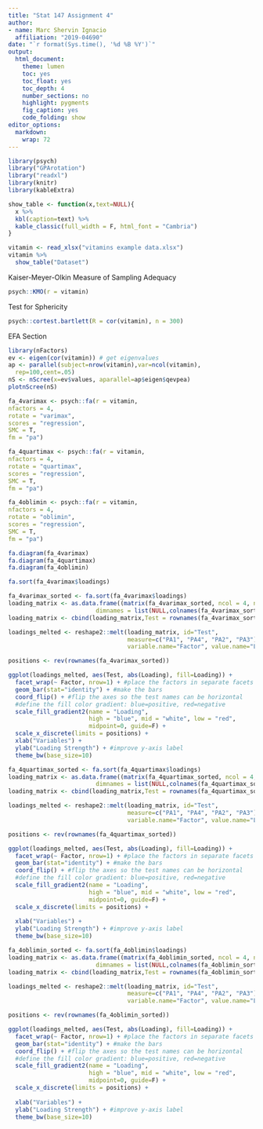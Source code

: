 ```yaml
---
title: "Stat 147 Assignment 4"
author:
- name: Marc Shervin Ignacio
  affiliation: "2019-04690"
date: "`r format(Sys.time(), '%d %B %Y')`"
output:
  html_document:
    theme: lumen
    toc: yes
    toc_float: yes
    toc_depth: 4
    number_sections: no
    highlight: pygments
    fig_caption: yes
    code_folding: show
editor_options:
  markdown:
    wrap: 72
---
```

```r
library(psych)
library("GPArotation")
library("readxl")
library(knitr)
library(kableExtra)
```

```r
show_table <- function(x,text=NULL){
  x %>%
  kbl(caption=text) %>%
  kable_classic(full_width = F, html_font = "Cambria")
}
```


```r
vitamin <- read_xlsx("vitamins example data.xlsx")
vitamin %>%
  show_table("Dataset")
```

Kaiser-Meyer-Olkin Measure of Sampling Adequacy
```r
psych::KMO(r = vitamin)
```

Test for Sphericity
```r
psych::cortest.bartlett(R = cor(vitamin), n = 300)
```

EFA Section

```r
library(nFactors)
ev <- eigen(cor(vitamin)) # get eigenvalues
ap <- parallel(subject=nrow(vitamin),var=ncol(vitamin),
  rep=100,cent=.05)
nS <- nScree(x=ev$values, aparallel=ap$eigen$qevpea)
plotnScree(nS)
```


```r
fa_4varimax <- psych::fa(r = vitamin,
nfactors = 4,
rotate = "varimax",
scores = "regression",
SMC = T,
fm = "pa")

fa_4quartimax <- psych::fa(r = vitamin,
nfactors = 4,
rotate = "quartimax",
scores = "regression",
SMC = T,
fm = "pa")

fa_4oblimin <- psych::fa(r = vitamin,
nfactors = 4,
rotate = "oblimin",
scores = "regression",
SMC = T,
fm = "pa")

```

```r
fa.diagram(fa_4varimax)
fa.diagram(fa_4quartimax)
fa.diagram(fa_4oblimin)
```
```r
fa.sort(fa_4varimax$loadings)
```
```r
fa_4varimax_sorted <- fa.sort(fa_4varimax$loadings) 
loading_matrix <- as.data.frame((matrix(fa_4varimax_sorted, ncol = 4, nrow = 23, 
                         dimnames = list(NULL,colnames(fa_4varimax_sorted)))))
loading_matrix <- cbind(loading_matrix,Test = rownames(fa_4varimax_sorted))
```
```r
loadings_melted <- reshape2::melt(loading_matrix, id="Test",
                                  measure=c("PA1", "PA4", "PA2", "PA3"),
                                  variable.name="Factor", value.name="Loading")
```
```r
positions <- rev(rownames(fa_4varimax_sorted))

ggplot(loadings_melted, aes(Test, abs(Loading), fill=Loading)) + 
  facet_wrap(~ Factor, nrow=1) + #place the factors in separate facets
  geom_bar(stat="identity") + #make the bars
  coord_flip() + #flip the axes so the test names can be horizontal  
  #define the fill color gradient: blue=positive, red=negative
  scale_fill_gradient2(name = "Loading", 
                       high = "blue", mid = "white", low = "red", 
                       midpoint=0, guide=F) +
  scale_x_discrete(limits = positions) +
  xlab("Variables") +
  ylab("Loading Strength") + #improve y-axis label
  theme_bw(base_size=10)
```

```r
fa_4quartimax_sorted <- fa.sort(fa_4quartimax$loadings) 
loading_matrix <- as.data.frame((matrix(fa_4quartimax_sorted, ncol = 4, nrow = 23, 
                         dimnames = list(NULL,colnames(fa_4quartimax_sorted)))))
loading_matrix <- cbind(loading_matrix,Test = rownames(fa_4quartimax_sorted))
```
```r
loadings_melted <- reshape2::melt(loading_matrix, id="Test",
                                  measure=c("PA1", "PA4", "PA2", "PA3"),
                                  variable.name="Factor", value.name="Loading")
```
```r
positions <- rev(rownames(fa_4quartimax_sorted))

ggplot(loadings_melted, aes(Test, abs(Loading), fill=Loading)) + 
  facet_wrap(~ Factor, nrow=1) + #place the factors in separate facets
  geom_bar(stat="identity") + #make the bars
  coord_flip() + #flip the axes so the test names can be horizontal  
  #define the fill color gradient: blue=positive, red=negative
  scale_fill_gradient2(name = "Loading", 
                       high = "blue", mid = "white", low = "red", 
                       midpoint=0, guide=F) +
  scale_x_discrete(limits = positions) +
  
  xlab("Variables") +
  ylab("Loading Strength") + #improve y-axis label
  theme_bw(base_size=10)
```
```r
fa_4oblimin_sorted <- fa.sort(fa_4oblimin$loadings) 
loading_matrix <- as.data.frame((matrix(fa_4oblimin_sorted, ncol = 4, nrow = 23, 
                         dimnames = list(NULL,colnames(fa_4oblimin_sorted)))))
loading_matrix <- cbind(loading_matrix,Test = rownames(fa_4oblimin_sorted))
```
```r
loadings_melted <- reshape2::melt(loading_matrix, id="Test",
                                  measure=c("PA1", "PA4", "PA2", "PA3"),
                                  variable.name="Factor", value.name="Loading")
```
```r
positions <- rev(rownames(fa_4oblimin_sorted))

ggplot(loadings_melted, aes(Test, abs(Loading), fill=Loading)) + 
  facet_wrap(~ Factor, nrow=1) + #place the factors in separate facets
  geom_bar(stat="identity") + #make the bars
  coord_flip() + #flip the axes so the test names can be horizontal  
  #define the fill color gradient: blue=positive, red=negative
  scale_fill_gradient2(name = "Loading", 
                       high = "blue", mid = "white", low = "red", 
                       midpoint=0, guide=F) +
  scale_x_discrete(limits = positions) +
  
  xlab("Variables") +
  ylab("Loading Strength") + #improve y-axis label
  theme_bw(base_size=10)
```


